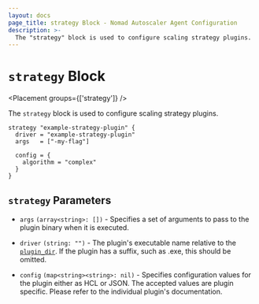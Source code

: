 ```yaml
---
layout: docs
page_title: strategy Block - Nomad Autoscaler Agent Configuration
description: >-
  The "strategy" block is used to configure scaling strategy plugins.
---
```


# `strategy` Block

<Placement groups={['strategy']} />

The `strategy` block is used to configure scaling strategy plugins.

```hcl
strategy "example-strategy-plugin" {
  driver = "example-strategy-plugin"
  args   = ["-my-flag"]

  config = {
    algorithm = "complex"
  }
}
```

## `strategy` Parameters

- `args` `(array<string>: [])` - Specifies a set of arguments to pass to the
  plugin binary when it is executed.

- `driver` `(string: "")` - The plugin's executable name relative to the
  [`plugin_dir`][plugin_dir]. If the plugin has a suffix, such as .exe, this should be omitted.

- `config` `(map<string><string>: nil)` - Specifies configuration values for
  the plugin either as HCL or JSON. The accepted values are plugin specific.
  Please refer to the individual plugin's documentation.

[plugin_dir]: /tools/autoscaling/agent#plugin_dir
